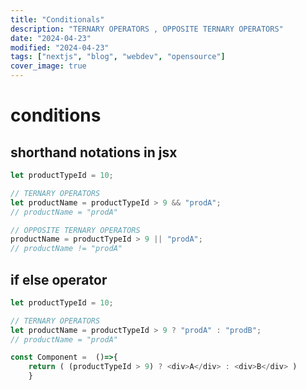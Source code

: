 ```yaml
---
title: "Conditionals"
description: "TERNARY OPERATORS , OPPOSITE TERNARY OPERATORS"
date: "2024-04-23"
modified: "2024-04-23"
tags: ["nextjs", "blog", "webdev", "opensource"]
cover_image: true
---
```


# conditions

## shorthand notations in jsx

```JavaScript
let productTypeId = 10;

// TERNARY OPERATORS
let productName = productTypeId > 9 && "prodA";
// productName = "prodA"

// OPPOSITE TERNARY OPERATORS
productName = productTypeId > 9 || "prodA";
// productName != "prodA"
```

## if else operator

```JavaScript
let productTypeId = 10;

// TERNARY OPERATORS
let productName = productTypeId > 9 ? "prodA" : "prodB";
// productName = "prodA"

const Component =  ()=>{
    return ( (productTypeId > 9) ? <div>A</div> : <div>B</div> )
    }
```
